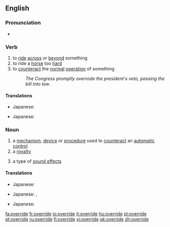 ==English==

===Pronunciation===
*{{IPA|/'əʊ.vəraɪd/}}

===Verb===
{{en-verb|overrides|overriding|overrode|'''[[overridden]]''' ''or'' '''[[overrode]]'''}}
{{rfv-inflection|overrode (as an alternate past participle)}}

# to [[ride]] [[across]] or [[beyond]] something
# to ride a [[horse]] too [[hard]]
# to [[counteract]] the [[normal]] [[operation]] of something
#: ''The Congress promptly overrode the president's veto, passing the bill into law''.

====Translations====
{{trans-top|to ride across or beyond something}}
{{trans-mid}}
{{trans-bottom}}

{{trans-top|to ride a horse too hard}}
*Japanese: {{t-|ja|酷使する|tr=kokushi-suru|sc=Jpan}}
{{trans-mid}}
{{trans-bottom}}

{{trans-top|to counteract the normal operation of something}}
*Japanese: {{t-|ja|過負荷を掛ける|tr=kafuka-wo-kakeru|sc=Jpan}}
{{trans-mid}}
{{trans-bottom}}

===Noun===
{{en-noun}}

# a [[mechanism]], [[device]] or [[procedure]] used to [[counteract]] an [[automatic]] [[control]]
# a [[royalty]]
# {{rfv-sense}} {{music}} a type of [[sound effect]]s

====Translations====
{{trans-top|a mechanism, device or procedure used to counteract an automatic control}}
*Japanese: {{t-|ja|オーバードライブ|tr=ōbādoraibu|sc=Jpan}}
{{trans-mid}}
{{trans-bottom}}

{{trans-top|a royalty}}
*Japanese: {{t+|ja|優先|tr=yūsen|sc=Jpan}}, {{t-|ja|優待|tr=yūtai|sc=Jpan}}
{{trans-mid}}
{{trans-bottom}}

{{trans-top|music: a sound effect}}
*Japanese: {{t-|ja|オーバードライブ|tr=ōbādoraibu|sc=Jpan}}
{{trans-mid}}
{{trans-bottom}}

[[fa:override]]
[[fr:override]]
[[io:override]]
[[it:override]]
[[hu:override]]
[[pl:override]]
[[pt:override]]
[[ru:override]]
[[fi:override]]
[[vi:override]]
[[uk:override]]
[[zh:override]]